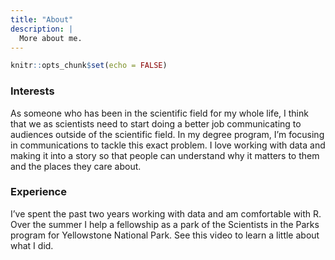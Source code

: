 ```yaml
---
title: "About"
description: |
  More about me.
---
```


```r
knitr::opts_chunk$set(echo = FALSE)
```

### Interests

As someone who has been in the scientific field for my whole life, I think that we as scientists need to start doing a better job communicating to audiences outside of the scientific field. In my degree program, I'm focusing in communications to tackle this exact problem. I love working with data and making it into a story so that people can understand why it matters to them and the places they care about.

### Experience


I've spent the past two years working with data and am comfortable with R. Over the summer I help a fellowship as a park of the Scientists in the Parks program for Yellowstone National Park. See this video to learn a little about what I did.